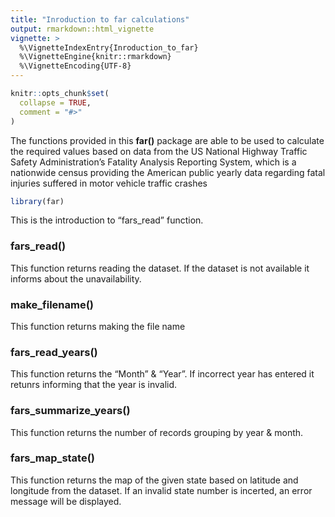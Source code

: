 ```yaml
---
title: "Inroduction to far calculations"
output: rmarkdown::html_vignette
vignette: >
  %\VignetteIndexEntry{Inroduction_to_far}
  %\VignetteEngine{knitr::rmarkdown}
  %\VignetteEncoding{UTF-8}
---
```


```r
knitr::opts_chunk$set(
  collapse = TRUE,
  comment = "#>"
)
```

The functions provided in this **far()** package are able to be used to calculate the required values based on data from the US National Highway Traffic Safety Administration's Fatality Analysis Reporting System, which is a nationwide census providing the American public yearly data regarding fatal injuries suffered in motor vehicle traffic crashes


```r
library(far)
```

This is the introduction to "fars_read" function.

### fars_read()

This function returns reading the dataset. If the dataset is not available it informs about the unavailability.

### make_filename()

This function returns making the file name

### fars_read_years()

This function returns the "Month" & "Year". If incorrect year has entered it retunrs informing that the year is invalid.

### fars_summarize_years()

This function returns the number of records grouping by year & month.

### fars_map_state()

This function returns the map of the given state based on latitude and longitude from the dataset. If an invalid state number is incerted, an error message will be displayed.

